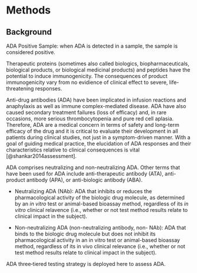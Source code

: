 # Methods

## Background

ADA	Positive	Sample: when	ADA	is	detected	in	a	sample,	the	sample	is	considered positive.

Therapeutic proteins (sometimes also called biologics, biopharmaceuticals, biological products, or biological medicinal products) and peptides have the potential to induce immunogenicity. The consequences of product immunogenicity vary from no evidience of clinical effect to severe, life-threatening responses.

Anti-drug antibodies (ADA) have been implicated in infusion reactions and anaphylaxis as well as immune complex-mediated disease. ADA have also caused secondary treatment failures (loss of efficacy) and, in rare occasions, more serious thrombocytopenia and pure red cell aplasia. Therefore, ADA are a medical concern in terms of safety and long-term efficacy of the drug and it is critical to evaluate their development in all patients during clinical studies, not just in a symptom-driven manner. With a goal of guiding medical practice, the elucidation of ADA responses and their characteristics relative to clinical consequences is vital [@shankar2014assessment].

ADA comprises neutralizing and non-neutralizing ADA. Other terms that have been used for ADA include anti-therapeutic antibody (ATA), anti-product antibody (APA), or anti-biologic antibody (ABA).

+ Neutralizing ADA (NAb): ADA that inhibits or reduces the pharmacological activity of the biologic drug molecule, as determined by an *in vitro* test or animal-based bioassay method, regardless of its *in vitro* clinical relavence (i.e., whether or not test method results relate to clinical impact in the subject).

+ Non-neutralizing ADA (non-neutralizing antibody, non-
NAb): ADA that binds to the biologic drug molecule but
does not inhibit its pharmacological activity in an in vitro
test or animal-based bioassay method, regardless of its in
vivo clinical relevance (i.e., whether or not test method
results relate to clinical impact in the subject).

ADA three‐tiered testing strategy is deployed here to assess ADA.
